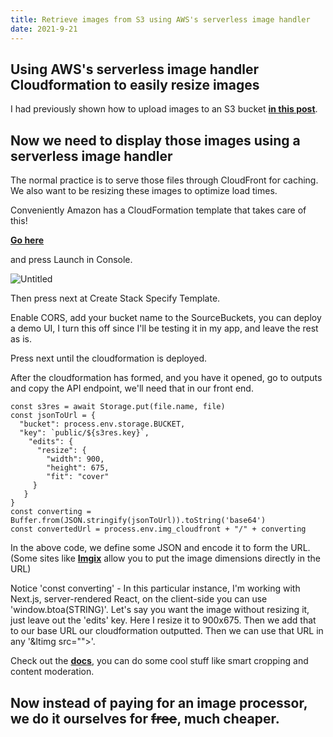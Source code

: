 ```yaml
---
title: Retrieve images from S3 using AWS's serverless image handler
date: 2021-9-21
---
```



## **Using AWS's serverless image handler Cloudformation to easily resize images**

I had previously shown how to upload images to an S3 bucket **[in this post](https://talktree.me/geoff-young/How-to-upload-images-to-S3-using-Quill-React-and-Amplify)**.

## **Now we need to display those images using a serverless image handler**

The normal practice is to serve those files through CloudFront for caching. We also want to be resizing these images to optimize load times.

Conveniently Amazon has a CloudFormation template that takes care of this!

**[Go here](https://aws.amazon.com/solutions/implementations/serverless-image-handler/)**

and press Launch in Console.

![Untitled](Retrieve%20images%20from%20S3%20using%20AWS's%20serverless%20ima%204d75d66d276f434d8d5b90d1b49b53c3/Untitled.png)

Then press next at Create Stack Specify Template.

Enable CORS, add your bucket name to the SourceBuckets, you can deploy a demo UI, I turn this off since I'll be testing it in my app, and leave the rest as is.

Press next until the cloudformation is deployed.

After the cloudformation has formed, and you have it opened, go to outputs and copy the API endpoint, we'll need that in our front end.

```
const s3res = await Storage.put(file.name, file)
const jsonToUrl = {
  "bucket": process.env.storage.BUCKET,
  "key": `public/${s3res.key}`,
    "edits": {
      "resize": {
        "width": 900,
        "height": 675,
        "fit": "cover"
     }
   }
}
const converting = Buffer.from(JSON.stringify(jsonToUrl)).toString('base64')
const convertedUrl = process.env.img_cloudfront + "/" + converting
```

In the above code, we define some JSON and encode it to form the URL. (Some sites like **[Imgix](https://imgix.com/)** allow you to put the image dimensions directly in the URL)

Notice 'const converting' - In this particular instance, I'm working with Next.js, server-rendered React, on the client-side you can use 'window.btoa(STRING)'. Let's say you want the image without resizing it, just leave out the 'edits' key. Here I resize it to 900x675. Then we add that to our base URL our cloudformation outputted. Then we can use that URL in any '&ltimg src="">'.

Check out the **[docs](https://docs.aws.amazon.com/solutions/latest/serverless-image-handler/serverless-image-handler.pdf#welcome)**, you can do some cool stuff like smart cropping and content moderation.

## **Now instead of paying for an image processor, we do it ourselves for ~~free~~, much cheaper.**